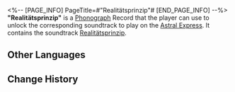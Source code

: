 <%-- [PAGE_INFO]
PageTitle=#"Realitätsprinzip"#
[END_PAGE_INFO] --%>
{{Item Infobox
|id          = 210310
|image       = Item Realitätsprinzip.png{{subst:void|<!--$UPLOAD:<<SpriteOutput/ItemFigures/210001.png>-<Item Realitätsprinzip.png>-<Item Icons>>-->}}
|type        = Disk
|invCategory = Valuables
|rarity      = 3
|effect      = 
|description = A record that can be played on the Express' phonograph. It might be a chance acquisition or a gift from someone else. All sorts of memories surge up when the music plays &mdash; the smiles, encounters, touches, and the excitement of battle. Maybe that is why people still collect records even as society rapidly advances.<br />The current record contains the track "Realitätsprinzip."
}}
{{Description|''Bid farewell to all rules. Once you fall asleep, you no longer need them.''}}
'''"Realitätsprinzip"''' is a [[Phonograph]] Record that the player can use to unlock the corresponding soundtrack to play on the [[Astral Express]]. It contains the soundtrack [[Realitätsprinzip]].

==Other Languages==
{{Other Languages
|en   = "Realitätsprinzip"
|zhs  = 《现实原则》
|zht  = 《現實原則》
|ja   = 『現実原則』
|ko   = ≪현실원칙≫
|es   = Principio de realidad
|fr   = «&nbsp;Realitätsprinzip&nbsp;»
|ru   = Realitätsprinzip
|th   = "Realitätsprinzip"
|vi   = "Nguyên Tắc Hiện Thực"
|de   = „Realitätsprinzip“
|id   = "Realitätsprinzip"
|pt   = "Realitätsprinzip"
}}

==Change History==
{{Change History|2.0}}